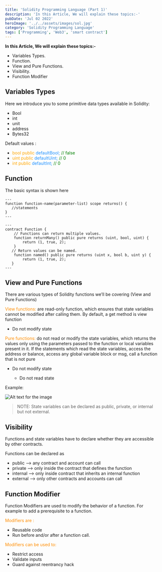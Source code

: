 ```yaml
---
title: 'Solidity Programming Language (Part 1)'
description: 'In this Article, We will explain these topics:-'
pubDate: 'Jul 02 2022'
heroImage: '../../assets/images/sol.jpg'
category: 'Solidity Programming Language'
tags: ['Programming', 'Web3', 'smart contract']
---
```


**In this Article, We will explain these topics:-**

- Variables Types.
- Function.
- View and Pure Functions.
- Visibility.
- Function Modifier

## Variables Types
  
Here we introduce you to some primitive data types available in Solidity:

- Bool
- int
- unit
- address
- Bytes32

Default values :

- <span style="color:Orange;"> bool public </span> <span style="color:DodgerBlue;"> defaultBool; </span>  <span style="color:green;">// false  </span>
- <span style="color:Orange;"> uint public </span> <span style="color:DodgerBlue;">defaultUint; </span> <span style="color:green;"> // 0 </span>
- <span style="color:Orange;"> int public </span> <span style="color:DodgerBlue;">defaultInt;</span>  <span style="color:green;">// 0 </span>


## Function

The basic syntax is shown here

```astro
---
function function-name(parameter-list) scope returns() {
   //statements
}
---

```

```astro
---
contract Function {
    // Functions can return multiple values.
    function returnMany() public pure returns (uint, bool, uint) {
        return (1, true, 2);
    }
   // Return values can be named.
    function named() public pure returns (uint x, bool b, uint y) {
        return (1, true, 2);
   }
---
```
## View and Pure Functions
There are various types of Solidity functions we’ll be covering (View and Pure Functions)

<span style="color:DarkOrange;"> View functions: </span> are read-only function, which ensures that state variables cannot be modified after calling them. By default, a get method is view function
- Do not modify state

<span style="color:DarkOrange;"> Pure functions: </span>  do not read or modify the state variables, which returns the values only using the parameters passed to the function or local variables present in it. If the statements which read the state variables, access the address or balance, access any global variable block or msg, call a function that is not pure
- Do not modify state

	- Do not read state

Example:

![Alt text for the image](../../assets/images/pureVSview-fun.png)

> NOTE: State variables can be declared as public, private, or internal but not external.

## Visibility

Functions and state variables have to declare whether they are accessible by other contracts.

Functions can be declared as
- public –> any contract and account can call
- private –> only inside the contract that defines the function
- internal –> only inside contract that inherits an internal function
- external –> only other contracts and accounts can call


## Function Modifier

Function Modifiers are used to modify the behavior of a function. For example to add a prerequisite to a function.

<span style="color:DarkOrange;"> Modifiers are : </span>
- Reusable code
- Run before and/or after a function call.

<span style="color:DarkOrange;"> Modifiers can be used to: </span>
- Restrict access
- Validate inputs
- Guard against reentrancy hack
